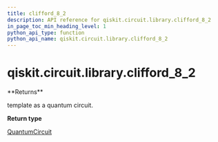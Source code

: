 ```yaml
---
title: clifford_8_2
description: API reference for qiskit.circuit.library.clifford_8_2
in_page_toc_min_heading_level: 1
python_api_type: function
python_api_name: qiskit.circuit.library.clifford_8_2
---
```


# qiskit.circuit.library.clifford\_8\_2

<Function id="qiskit.circuit.library.clifford_8_2" isDedicatedPage={true} github="https://github.com/qiskit/qiskit/tree/stable/0.19/qiskit/circuit/library/templates/clifford/clifford_8_2.py" signature="clifford_8_2()">
  **Returns**

  template as a quantum circuit.

  **Return type**

  [QuantumCircuit](qiskit.circuit.QuantumCircuit "qiskit.circuit.QuantumCircuit")
</Function>

